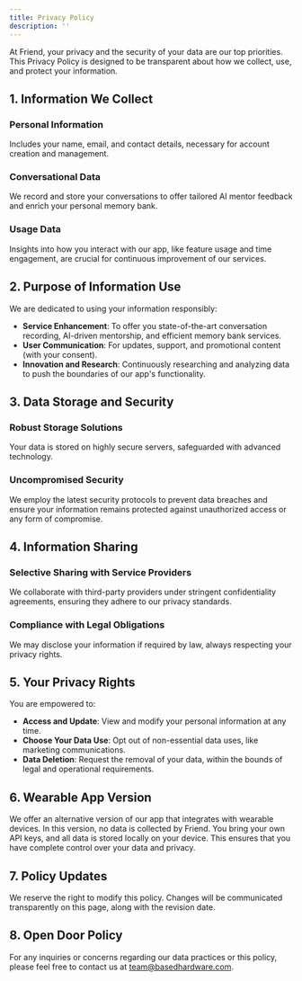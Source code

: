 ```yaml
---
title: Privacy Policy
description: ''
---
```


At Friend, your privacy and the security of your data are our top priorities. This Privacy Policy is designed to be transparent about how we collect, use, and protect your information.

## 1. Information We Collect

### Personal Information

Includes your name, email, and contact details, necessary for account creation and management.

### Conversational Data

We record and store your conversations to offer tailored AI mentor feedback and enrich your personal memory bank.

### Usage Data

Insights into how you interact with our app, like feature usage and time engagement, are crucial for continuous improvement of our services.

## 2. Purpose of Information Use

We are dedicated to using your information responsibly:

- **Service Enhancement**: To offer you state-of-the-art conversation recording, AI-driven mentorship, and efficient memory bank services.
- **User Communication**: For updates, support, and promotional content (with your consent).
- **Innovation and Research**: Continuously researching and analyzing data to push the boundaries of our app's functionality.

## 3. Data Storage and Security

### Robust Storage Solutions

Your data is stored on highly secure servers, safeguarded with advanced technology.

### Uncompromised Security

We employ the latest security protocols to prevent data breaches and ensure your information remains protected against unauthorized access or any form of compromise.

## 4. Information Sharing

### Selective Sharing with Service Providers

We collaborate with third-party providers under stringent confidentiality agreements, ensuring they adhere to our privacy standards.

### Compliance with Legal Obligations

We may disclose your information if required by law, always respecting your privacy rights.

## 5. Your Privacy Rights

You are empowered to:

- **Access and Update**: View and modify your personal information at any time.
- **Choose Your Data Use**: Opt out of non-essential data uses, like marketing communications.
- **Data Deletion**: Request the removal of your data, within the bounds of legal and operational requirements.

## 6. Wearable App Version

We offer an alternative version of our app that integrates with wearable devices. In this version, no data is collected by Friend. You bring your own API keys, and all data is stored locally on your
device. This ensures that you have complete control over your data and privacy.

## 7. Policy Updates

We reserve the right to modify this policy. Changes will be communicated transparently on this page, along with the revision date.

## 8. Open Door Policy

For any inquiries or concerns regarding our data practices or this policy, please feel free to contact us at [team@basedhardware.com](mailto:team@basedhardware.com).